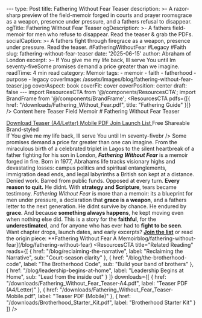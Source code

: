 --- type: Post title: Fathering Without Fear Teaser description: >- A razor-sharp preview of the field-memoir forged in courts and prayer roomsgrace as a weapon, presence under pressure, and a fathers refusal to disappear. ogTitle: Fathering Without Fear Teaser ogDescription: >- A fathers field-memoir for men who refuse to disappear. Read the teaser & grab the PDFs. socialCaption: >- A fathers fight through firegrace as a weapon, presence under pressure. Read the teaser. #FatheringWithoutFear #Legacy #Faith slug: fathering-without-fear-teaser date: '2025-06-15' author: Abraham of London excerpt: >- If You give me my life back, Ill serve You until Im seventy-fiveSome promises demand a price greater than we imagine. readTime: 4 min read category: Memoir tags: - memoir - faith - fatherhood - purpose - legacy coverImage: /assets/images/blog/fathering-without-fear-teaser.jpg coverAspect: book coverFit: cover coverPosition: center draft: false --- import ResourcesCTA from '@/components/ResourcesCTA'; import BrandFrame from '@/components/BrandFrame'; <ResourcesCTA pdfs={[{ href: "/downloads/Fathering_Without_Fear.pdf", title: "Fathering Guide" }]} /> <BrandFrame title="Legacy Tips" subtitle="Key Advice"> Content here </BrandFrame> <HeroEyebrow>Teaser Field Memoir</HeroEyebrow> # Fathering Without Fear Teaser <div className="not-prose mt-4 mb-6 rounded-xl border border-lightGrey bg-warmWhite/70 p-4 shadow-card"> <div className="flex flex-wrap items-center gap-3"> <a href="/downloads/Fathering_Without_Fear_Teaser-A4.pdf" className="aol-btn rounded-full px-4 py-2"> Download Teaser (A4/Letter) </a> <a href="/downloads/Fathering_Without_Fear_Teaser-Mobile.pdf" className="rounded-full border border-lightGrey px-4 py-2 text-sm hover:bg-warmWhite"> Mobile PDF </a> <a href="/contact" className="rounded-full border border-lightGrey px-4 py-2 text-sm hover:bg-warmWhite"> Join Launch List </a> <span className="text-xs text-[color:var(--color-on-secondary)/0.6]">Free Shareable Brand-styled</span> </div> </div> <PullLine> If You give me my life back, Ill serve You until Im seventy-fivebr /> Some promises demand a price far greater than one can imagine. </PullLine> From the miraculous birth of a celebrated triplet in Lagos to the silent heartbreak of a father fighting for his son in London, **_Fathering Without Fear_** is a memoir forged in fire. Born in 1977, Abrahams life tracks visionary highs and devastating losses: campus politics and spiritual entanglements, immigration dead ends, and legal labyrinths a British son kept at a distance. Denied work. Barred from public funds. Opposed at every turn. **Every reason to quit.** He didnt. <Rule /> With **strategy and Scripture**, tears became testimony. _Fathering Without Fear_ is more than a memoir: its a blueprint for men under pressure, a declaration that **grace is a weapon**, and a fathers letter to the next generation. <PullLine subtle> He didnt survive by chance. He endured by **grace**. </PullLine> And because **something always happens**, he kept moving even when nothing else did. <Rule /> This is a story for the **faithful**, for the **underestimated**, and for anyone who has ever had to **fight to be seen**. <Note tone="key" title="Stay in the loop"> Want chapter drops, launch dates, and early excerpts? **[Join the list](/contact)** or read the origin piece: \*\*Fathering Without Fear A Memoirblog/fathering-without-fear](/blog/fathering-without-fear) </Note> <ResourcesCTA title="Related Reading" reads={[ { href: "/blog/reclaiming-the-narrative", label: "Reclaiming the Narrative", sub: "Court-season clarity" }, { href: "/blog/the-brotherhood-code", label: "The Brotherhood Code", sub: "Build your band of brothers" }, { href: "/blog/leadership-begins-at-home", label: "Leadership Begins at Home", sub: "Lead from the inside out" } ]} downloads={[ { href: "/downloads/Fathering_Without_Fear_Teaser-A4.pdf", label: "Teaser PDF (A4/Letter)" }, { href: "/downloads/Fathering_Without_Fear_Teaser-Mobile.pdf", label: "Teaser PDF (Mobile)" }, { href: "/downloads/Brotherhood_Starter_Kit.pdf", label: "Brotherhood Starter Kit" } ]} /> <ShareRow text="Fathering Without Fear a field-memoir forged in courtrooms and prayer rooms. Read the teaser & grab the PDFs." hashtags="Fatherhood,Faith,Legacy" />

